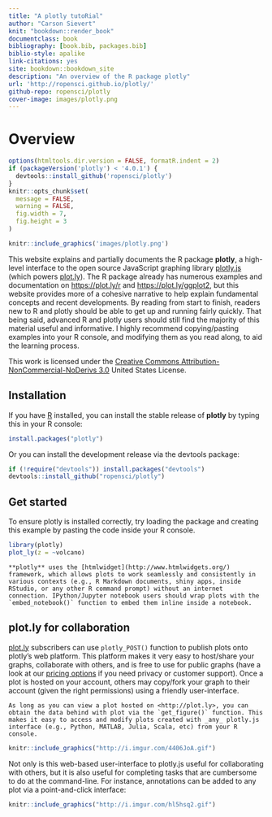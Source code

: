 ```yaml
--- 
title: "A plotly tutoRial"
author: "Carson Sievert"
knit: "bookdown::render_book"
documentclass: book
bibliography: [book.bib, packages.bib]
biblio-style: apalike
link-citations: yes
site: bookdown::bookdown_site
description: "An overview of the R package plotly"
url: 'http://ropensci.github.io/plotly/'
github-repo: ropensci/plotly
cover-image: images/plotly.png
---
```


# Overview {-}

```r
options(htmltools.dir.version = FALSE, formatR.indent = 2)
if (packageVersion('plotly') < '4.0.1') {
  devtools::install_github('ropensci/plotly')
}
knitr::opts_chunk$set(
  message = FALSE, 
  warning = FALSE, 
  fig.width = 7, 
  fig.height = 3
)
```

```r
knitr::include_graphics('images/plotly.png')
```

This website explains and partially documents the R package **plotly**, a high-level interface to the open source JavaScript graphing library [plotly.js](https://github.com/plotly/plotly.js) (which powers [plot.ly](https://plot.ly/)). The R package already has numerous examples and documentation on <https://plot.ly/r> and <https://plot.ly/ggplot2>, but this website provides more of a cohesive narrative to help explain fundamental concepts and recent developments. By reading from start to finish, readers new to R and plotly should be able to get up and running fairly quickly. That being said, advanced R and plotly users should still find the majority of this material useful and informative. I highly recommend copying/pasting examples into your R console, and modifying them as you read along, to aid the learning process.

This work is licensed under the [Creative Commons Attribution-NonCommercial-NoDerivs 3.0](http://creativecommons.org/licenses/by-nc-nd/3.0/us/) United States License. 

## Installation {-}

If you have [R](https://cran.r-project.org/) installed, you can install the stable release of **plotly** by typing this in your R console:

```r
install.packages("plotly")
```

Or you can install the development release via the devtools package:

```r
if (!require("devtools")) install.packages("devtools")
devtools::install_github("ropensci/plotly")
```

## Get started {-}

To ensure plotly is installed correctly, try loading the package and creating this example by pasting the code inside your R console.

```r
library(plotly)
plot_ly(z = ~volcano)
```

```block
**plotly** uses the [htmlwidget](http://www.htmlwidgets.org/) framework, which allows plots to work seamlessly and consistently in various contexts (e.g., R Markdown documents, shiny apps, inside RStudio, or any other R command prompt) without an internet connection. IPython/Jupyter notebook users should wrap plots with the `embed_notebook()` function to embed them inline inside a notebook.
```

## plot.ly for collaboration {-}

[plot.ly](https://plot.ly/) subscribers can use `plotly_POST()` function to publish plots onto plotly's web platform. This platform makes it very easy to host/share your graphs, collaborate with others, and is free to use for public graphs (have a look at our [pricing options](https://plot.ly/products/cloud/) if you need privacy or customer support). Once a plot is hosted on your account, others may copy/fork your graph to their account (given the right permissions) using a friendly user-interface.

```block
As long as you can view a plot hosted on <http://plot.ly>, you can obtain the data behind with plot via the `get_figure()` function. This makes it easy to access and modify plots created with _any_ plotly.js interface (e.g., Python, MATLAB, Julia, Scala, etc) from your R console.
```

```r
knitr::include_graphics("http://i.imgur.com/4406JoA.gif")
```

Not only is this web-based user-interface to plotly.js useful for collaborating with others, but it is also useful for completing tasks that are cumbersome to do at the command-line. For instance, annotations can be added to any plot via a point-and-click interface:

```r
knitr::include_graphics("http://i.imgur.com/hl5hsq2.gif")
```
